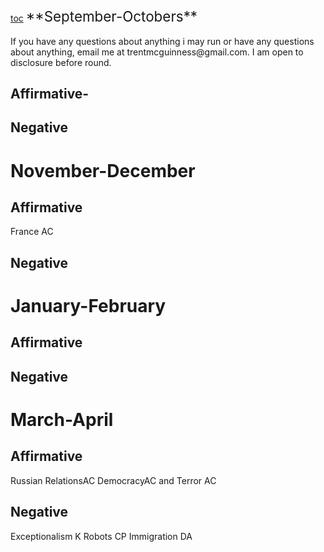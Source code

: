 [[toc]]
<span style="font-size: 1.6em; line-height: 1.5;">**September-Octobers**</span>

If you have any questions about anything i may run or have any questions about anything, email me at trentmcguinness@gmail.com. I am open to disclosure before round.

==Affirmative-== 
==Negative== 

=November-December= 
==Affirmative== 
France AC

==Negative== 

=January-February= 
==Affirmative== 
==Negative== 

=March-April= 
==Affirmative== 
Russian RelationsAC
DemocracyAC
and Terror AC
==Negative== 
Exceptionalism K
Robots CP
Immigration DA